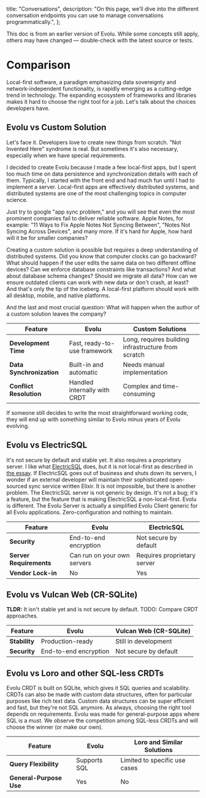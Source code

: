   title: "Conversations",
  description:
    "On this page, we’ll dive into the different conversation endpoints you can use to manage conversations programmatically.",
};

<Warn>
  This doc is from an earlier version of Evolu. While some concepts still apply,
  others may have changed — double-check with the latest source or tests.
</Warn>

# Comparison

Local-first software, a paradigm emphasizing data sovereignty and network-independent functionality, is rapidly emerging as a cutting-edge trend in technology. The expanding ecosystem of frameworks and libraries makes it hard to choose the right tool for a job. Let's talk about the choices developers have.

## Evolu vs Custom Solution

Let's face it. Developers love to create new things from scratch. "Not Invented Here" syndrome is real. But sometimes it's also necessary, especially when we have special requirements.

I decided to create Evolu because I made a few local-first apps, but I spent too much time on data persistence and synchronization details with each of them. Typically, I started with the front end and had much fun until I had to implement a server. Local-first apps are effectively distributed systems, and distributed systems are one of the most challenging topics in computer science.

Just try to google "app sync problem," and you will see that even the most prominent companies fail to deliver reliable software. Apple Notes, for example: "11 Ways to Fix Apple Notes Not Syncing Between", "Notes Not Syncing Across Devices", and many more. If it's hard for Apple, how hard will it be for smaller companies?

Creating a custom solution is possible but requires a deep understanding of distributed systems. Did you know that computer clocks can go backward? What should happen if the user edits the same data on two different offline devices? Can we enforce database constraints like transactions? And what about database schema changes? Should we migrate all data? How can we ensure outdated clients can work with new data or don't crash, at least? And that's only the tip of the iceberg. A local-first platform should work with all desktop, mobile, and native platforms.

And the last and most crucial question: What will happen when the author of a custom solution leaves the company?

| Feature                  | **Evolu**                    | **Custom Solutions**                                |
| ------------------------ | ---------------------------- | --------------------------------------------------- |
| **Development Time**     | Fast, ready-to-use framework | Long, requires building infrastructure from scratch |
| **Data Synchronization** | Built-in and automatic       | Needs manual implementation                         |
| **Conflict Resolution**  | Handled internally with CRDT | Complex and time-consuming                          |

<Note>
  If someone still decides to write the most straightforward working code, they
  will end up with something similar to Evolu minus years of Evolu evolving.
</Note>

## Evolu vs ElectricSQL

It's not secure by default and stable yet. It also requires a proprietary server. I like what [ElectricSQL](https://electric-sql.com/) does, but it is not local-first as described in [the essay](https://www.inkandswitch.com/local-first/). If ElectricSQL goes out of business and shuts down its servers, I wonder if an external developer will maintain their sophisticated open-sourced sync service written Elixir. It is not impossible, but there is another problem. The ElectricSQL server is not generic by design. It's not a bug; it's a feature, but the feature that is making ElectricSQL a non-local-first. Evolu is different. The Evolu Server is actually a simplified Evolu Client generic for all Evolu applications. Zero-configuration and nothing to maintain.

| Feature                 | **Evolu**                   | **ElectricSQL**             |
| ----------------------- | --------------------------- | --------------------------- |
| **Security**            | End-to-end encryption       | Not secure by default       |
| **Server Requirements** | Can run on your own servers | Requires proprietary server |
| **Vendor Lock-in**      | No                          | Yes                         |

## Evolu vs Vulcan Web (CR-SQLite)

**TLDR:** It isn't stable yet and is not secure by default. TODO: Compare CRDT approaches.

| Feature       | **Evolu**             | **Vulcan Web (CR-SQLite)** |
| ------------- | --------------------- | -------------------------- |
| **Stability** | Production-ready      | Still in development       |
| **Security**  | End-to-end encryption | Not secure by default      |

## Evolu vs Loro and other SQL-less CRDTs

Evolu CRDT is built on SQLite, which gives it SQL queries and scalability. CRDTs can also be made with custom data structures, often for particular purposes like rich text data. Custom data structures can be super efficient and fast, but they're not SQL anymore. As always, choosing the right tool depends on requirements. Evolu was made for general-purpose apps where SQL is a must. We observe the competition among SQL-less CRDTs and will choose the winner (or make our own).

| Feature                 | **Evolu**    | **Loro and Similar Solutions** |
| ----------------------- | ------------ | ------------------------------ |
| **Query Flexibility**   | Supports SQL | Limited to specific use cases  |
| **General-Purpose Use** | Yes          | No                             |
